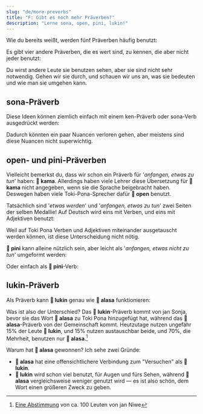 ```yaml
---
slug: "de/more-preverbs"
title: "F: Gibt es noch mehr Präverben?"
description: "Lerne sona, open, pini, lukin!"
---
```



Wie du bereits weißt, werden fünf Präverben häufig benutzt:

<List>
  <Word sl="wile" m="etwas tun wollen" />
  <Word sl="ken" m="etwas können" />
  <Word sl="kama" m="anfangen, etwas zu tun; etwas werden" />
  <Word sl="awen" m="etwas weiterhin tun" />
  <Word sl="alasa" m="etwas versuchen" />
</List>

Es gibt vier andere Präverben, die es wert sind, zu kennen, die aber nicht jeder benutzt:

<List>
  <Word sl="sona" m="wissen, wie man etwas tut" />
  <Word sl="open" m="anfangen, etwas zu tun" />
  <Word sl="pini" m="beenden, etwas zu tun" />
  <Word sl="lukin" m="anfangen, etwas zu tun" />
</List>

Du wirst andere Leute sie benutzen sehen, aber sie sind nicht sehr notwendig. Gehen wir sie durch, und schauen wir uns an, was sie bedeuten und wie man sie umgehen kann.

## sona-Präverb

<List>
  <Sentence sl="mi sona toki pona." m="Ich weiß, wie man gut spricht." />
  <Sentence sl="mi sona sitelen e waso." m="Ich weiß, wie man einen Vogel zeichnet." />
</List>

Diese Ideen können ziemlich einfach mit einem ken-Präverb oder sona-Verb ausgedrückt werden:

<List>
  <Sentence sl="mi sona e toki pona." m="Ich kenne gute Sprache." />
  <Sentence sl="mi ken sitelen e waso." m="Ich kann einen Vogel zeichnen." />
</List>

Dadurch könnten ein paar Nuancen verloren gehen, aber meistens sind diese Nuancen nicht superwichtig.

## open- und pini-Präverben

<List>
  <Sentence sl="mi open pali." m="Ich fange an, zu arbeiten." />
  <Sentence sl="mi pini pali." m="Ich höre auf, zu arbeiten." />
</List>

Vielleicht bemerkst du, dass wir schon ein Präverb für '*anfangen, etwas zu tun*' haben: **󱤖 kama**. Allerdings haben viele Lehrer diese Übersetzung für **󱤖 kama** nicht angegeben, wenn sie die Sprache beigebracht haben. Deswegen haben viele Toki-Pona-Sprecher dafür **󱥇 open** benutzt.

Tatsächlich sind '*etwas werden*' und '*anfangen, etwas zu tun*' zwei Seiten der selben Medallie! Auf Deutsch wird eins mit Verben, und eins mit Adjektiven benutzt:

<List>
  <Sentence sl="mi kama sona." m="Ich fange an, zu wissen." />
  <Sentence sl="mi kama sona." m="Ich werde weise." />
</List>

Weil auf Toki Pona Verben und Adjektiven miteinander ausgetauscht werden können, ist diese Unterscheidung nicht nötig.

**󱥐 pini** kann alleine nützlich sein, aber leicht als '*anfangen, etwas nicht zu tun*' umgeformt werden:

<List>
  <Sentence sl="mi kama pali ala." m="Ich fange an, nicht zu arbeiten. = Ich höre auf, zu arbeiten." />
</List>

Oder einfach als **󱥐 pini**-Verb:

<List>
  <Sentence sl="mi pini e pali mi." m="Ich beende meine Arbeit." />
</List>

## lukin-Präverb

Als Präverb kann **󱤮 lukin** genau wie **󱤃 alasa** funktionieren:

<List>
  <Sentence sl="mi alasa sona e nimi." m="Ich versuche, die Wörter zu lernen." />
  <Sentence sl="mi lukin sona e nimi." m="Ich versuche, die Wörter zu lernen." />
</List>

Was ist also der Unterschied? Das **󱤮 lukin**-Präverb kommt von jan Sonja, bevor sie das Wort **󱤃 alasa** zu Toki Pona hinzugefügt hat, während das **󱤃 alasa**-Präverb von der Gemeinschaft kommt. Heutzutage nutzen ungefähr 15% der Leute **󱤮 lukin**, und 15% nutzen austauschbar beide, und 70%, die Mehrheit, benutzen nur **󱤃 alasa**.[^1]

Warum hat **󱤃 alasa** gewonnen? Ich sehe zwei Gründe:
* **󱤃 alasa** hat eine offensichtlichere Verbindung zum "Versuchen" als **󱤮 lukin**.
* **󱤮 lukin** wird schon viel benutzt, für Augen und fürs Sehen, während **󱤃 alasa** vergleichsweise weniger genutzt wird — es ist also schön, dem Wort einen größeren Zweck zu geben.

[^1]: [Eine Abstimmung](https://docs.google.com/presentation/d/1idLyNUfqgb8MeG2_L30xcjsH0q4-jhW8jM86xhey-nU/edit?slide=id.g34d9b46ccb6_0_139#slide=id.g34d9b46ccb6_0_139) von ca. 100 Leuten von jan Niwe
